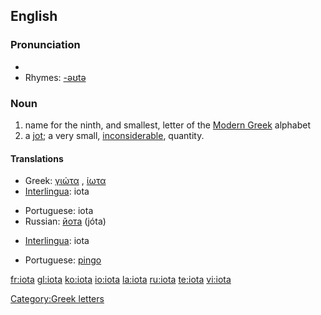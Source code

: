{{letter_disp2|theta|&nbsp;&nbsp; [[image:Greek_uc_iota.png|20px]][[image:Greek_lc_iota.png|18px]] &nbsp;&nbsp; |kappa|γιώτα|Ι|ι}}
==English==

===Pronunciation===
*{{audio|en-us-iota.ogg|Audio (US)}}
*Rhymes: [[Rhymes:English:-əʊtə|-əʊtə]]

===Noun===
{{en-noun|-}}

# name for the ninth, and smallest, letter of the [[Modern Greek]] alphabet
# a [[jot]]; a very small, [[inconsiderable]], quantity.

====Translations====
{{trans-top|Greek letter}}
*Greek: [[γιώτα]] {{n}}, [[ίωτα]] {{n}}
*[[Interlingua]]: iota
{{trans-mid}}
*Portuguese: iota {{m}}
*Russian: [[йота]] (jóta) {{f}}
{{trans-bottom}}

{{trans-top|a small amount}}
*[[Interlingua]]: iota
{{trans-mid}}
*Portuguese: [[pingo]] {{m}}
{{trans-bottom}}

[[Category:Greek letters]]

[[fr:iota]]
[[gl:iota]]
[[ko:iota]]
[[io:iota]]
[[la:iota]]
[[ru:iota]]
[[te:iota]]
[[vi:iota]]